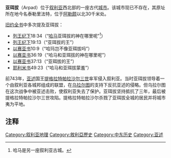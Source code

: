 '''亚珥拔'''（Arpad）位于[[叙利亚|叙利亚]]西北部的一座古代[[城市|城市]]。该城市现已不存在，其原址所在地今名泰勒里法特，位于[[阿勒颇|阿勒颇]]以北30千米处。

[[旧约全书|旧约全书]]中多次提及亚珥拔：

*[[列王纪下|列王纪下]]18:34（“[[哈马|哈马]]亚珥拔的神在哪里呢”<ref>哈马是另一座叙利亚古城。</ref>）
*[[列王纪下|列王纪下]]19:13（“亚珥拔的王”）
*[[以赛亚书|以赛亚书]]10:9（“哈玛岂不像亚珥拔吗”）
*[[以赛亚书|以赛亚书]]36:19（“哈马和亚珥拔的神在哪里呢”）
*[[以赛亚书|以赛亚书]]37:13（“亚珥拔的王”）
*[[耶利米书|耶利米书]]49:23（“哈马和亚珥拔蒙羞”）

前743年，[[亚述|亚述]]国王[[提格拉特帕拉沙尔三世|提格拉特帕拉沙尔三世]]率军侵入叙利亚。当时亚珥拔领导着一个由叙利亚各城邦组成的联盟，在[[乌拉尔图|乌拉尔图]]的支持下反抗亚述的侵略。但乌拉尔图在这次战争中被亚述击败，使叙利亚失去了保护。亚珥拔坚持抵抗了三年，最后被提格拉特帕拉沙尔三世攻陷。提格拉特帕拉沙尔杀戮了亚珥拔全城的居民并将城市夷为平地。

==注释==
<div style="font-size:small">
<references/>
</div>

[[Category:叙利亚地理|Category:叙利亚地理]]
[[Category:敘利亞歷史|Category:敘利亞歷史]]
[[Category:中东历史|Category:中东历史]]
[[Category:亚述|Category:亚述]]
{{archaeology-stub}}